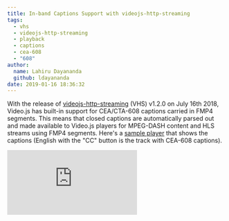 ```yaml
---
title: In-band Captions Support with videojs-http-streaming
tags:
  - vhs
  - videojs-http-streaming
  - playback
  - captions
  - cea-608
  - "608"
author:
  name: Lahiru Dayananda
  github: ldayananda
date: 2019-01-16 18:36:32
---
```



With the release of <a href="https://blog.videojs.com/introducing-video-js-http-streaming-vhs/" target="_blank" rel="noopener noreferrer">videojs-http-streaming</a> (VHS) v1.2.0 on July 16th 2018, Video.js has built-in support for CEA/CTA-608 captions carried in FMP4 segments. This means that closed captions are automatically parsed out and made available to Video.js players for MPEG-DASH content and HLS streams using FMP4 segments. Here's a <a href="https://jsfiddle.net/ugnkw65y/" target="_blank" rel="noopener noreferrer">sample player</a> that shows the captions (English with the "CC" button is the track with CEA-608 captions).

<div className="video-container">
  <iframe src="https://jsfiddle.net/ugnkw65y/1/embedded/result,html/light" frameBorder="0" allowFullScreen />
</div>

If you are curious about CEA-608 captions and the approach we used to parse them out of fmp4s, or a general overivew, you can watch my <a href="https://www.twitch.tv/videos/326082416?collection=u1vmyYMIYBXvlQ" target="_blank" rel="noopener noreferrer">talk from Demuxed 2018</a>.

<div className="video-container">
  <iframe src="//www.youtube.com/embed/0yTYNIajBQM" frameBorder="0" allowFullScreen />
</div>

Caption Parsing is handled by the <a href="https://github.com/videojs/mux.js" target="_blank" rel="noopener noreferrer">mux.js</a> library and interacts with VHS to feed parsed captions back to Video.js.

## Usage

Create a CaptionParser:

```js
  import { CaptionParser } from 'mux.js/lib/mp4';

  const captionParser = new CaptionParser();

  // initalize the CaptionParser to ensure that it is ready for data
  if (!captionParser.isInitialized()) {
    captionParser.init();
  }
```

When working with HLS and MPEG-DASH with fmp4 segments, it's likely that not all the information needed to parse out captions are included in the media segments themselves, and metadata from the `init` segment needs to be passed to the CaptionParser. For this reason, the video trackIds and timescales defined in the `init` segment should be passed into the CaptionParser.

```js
  import mp4probe from 'mux.js/lib/mp4/probe';

  // Typed array containing video and caption data
  const data = new Uint8Array();
  // Timescale = 90000
  const timescales = mp4probe.timescale(data);
  // trackId = 1
  const videoTrackIds = mp4probe.videoTrackIds(data);

  // Parsed captions are returned
  const parsed = captionParser.parse(
    data,
    videoTrackIds,
    timescales
  );
```

Calling `captionParser.parse` with data containing CEA-608 captions will result in an object with this structure:

```js
  {
    captions: [
      {
        // You can ignore the startPts and endPts values here
        startPts: 90000,
        endPts: 99000,
        // startTime and endTime can be used for caption times in the TextTrack API
        startTime: 1,
        endTime: 1.1,
        text: 'This is a test caption',
        // This is the CEA-608 "channel" the caption belongs to
        stream: 'CC1'
      }
    ],
    // Includes any (or none) of: CC1, CC2, CC3, CC4
    // This should match the captions returned in the above caption array
    captionStreams: {
      CC1: true
    }
  };
```

You can then take one caption and create a `VTTCue` to add to a `TextTrack` with Video.js APIs

```js
  const player = videojs('video');
  const track = player.addRemoteTextTrack({
    kind: 'captions',
    label: parsed.captions[0].stream,
    default: true,
    language: 'en'
  }, false);

  track.addCue(parsed.captions[0]);
```

VHS is included by default with videojs v7.x.
